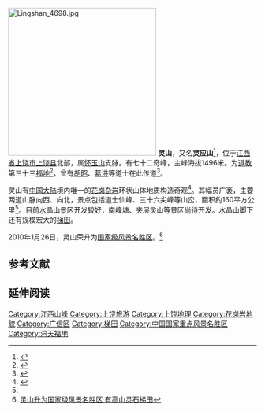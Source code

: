 {{coord|28|35|30|N|117|49|57|E|scale:100000|display=title}}
[[File:Lingshan_4698.jpg|300px]]
'''灵山'''，又名'''灵应山'''<ref name="tired">{{cite web|title=九华五老不及灵山秀色多|url=http://www.jxculture.com/Html/jiangxifengwu/mingshanxiushui/938930.html|accessdate=2009年6月28日|date=2009年2月12日|publisher=江西文物网|archive-date=2009年2月23日|archive-url=https://web.archive.org/web/20090223020610/http://www.jxculture.com/Html/jiangxifengwu/mingshanxiushui/938930.html|dead-url=yes}}</ref>，位于[[江西省|江西省]][[上饶市|上饶市]][[上饶县|上饶县]]北部，属[[怀玉山|怀玉山]]支脉。有七十二奇峰，主峰海拔1496米。为[[道教|道教]]第三十三[[七十二福地|福地]]<ref>{{cite web|title=上饶景点：上饶县城西北郊灵山|url=http://place.jxwmw.cn/system/2008/03/29/010035645.shtml|accessdate=2009年6月28日|author=文人忠|date=2008-03-29|publisher=江西文明网|archiveurl=https://web.archive.org/web/20160304195121/http://place.jxwmw.cn/system/2008/03/29/010035645.shtml|archivedate=2016年3月4日|dead-url=yes}}</ref>，曾有[[胡昭|胡昭]]、[[葛洪|葛洪]]等道士在此传道<ref>{{cite web|title=遗迹仙踪 ——灵山道教兴衰掠影|url=http://www.srzx.gov.cn/Html/2007-3/21/211721331231.htm|accessdate=2009年6月28日|author=郭佐民|date=2007-03-21|publisher=上饶市政协网|archiveurl=https://web.archive.org/web/20090107013954/http://www.srzx.gov.cn/Html/2007-3/21/211721331231.htm|archivedate=2009年1月7日|dead-url=yes}}</ref>。
{{Quote box
|width=
|align=right
|quote='''《[[沁园春|沁园春]]·灵山齐庵赋 时筑偃湖未成》'''
叠嶂西驰，万马回旋，众山欲东。<br />
正惊湍直下，跳珠倒溅；<br />
小桥横截，缺月初弓。<br />
老合投闲，天教多事，检校长身十万松。<br />
吾庐小，在龙蛇影外，风雨声中。<br />

争先见面重重，看爽气朝来三数峰。<br />
似谢家子弟，衣冠磊落；<br />
相如庭户，车骑雍容。<br />
我觉其间，雄深雅健，如对文章太史公。<br />
新堤路，问偃湖何日，烟水濛濛？
|source=（[[宋朝|宋]]）[[辛弃疾|辛弃疾]]<ref>{{cite web|title=辛弃疾为何钟情上饶山水（图）|url=http://chn.lotour.com/r/20080318/n291246.shtml|accessdate=2009-06-29|date=2008-03-18|publisher=大江网—江南都市报|archiveurl=https://web.archive.org/web/20090429075646/http://chn.lotour.com/r/20080318/n291246.shtml|archivedate=2009-04-29|dead-url=yes}}</ref>
|}}

灵山有[[中国大陆|中国大陆]]境内唯一的[[花岗岩|花岗杂岩]]环状山体地质构造奇观<ref>{{cite web|title=专家组实地考察确认上饶灵山地质奇观稀世罕见|url=http://www.9tour.cn/info/241/53217.shtml|accessdate=2009-06-29|date=2008-07-06|publisher=国家旅游网|archiveurl=https://web.archive.org/web/20100402075900/http://www.9tour.cn/info/241/53217.shtml|archivedate=2010-04-02|dead-url=yes}}</ref>。其幅员广袤，主要两道山脉向西、向北，景点包括道士仙峰、三十六尖峰等山峦，面积约160平方公里<ref name="tired" />。目前水晶山景区开发较好，南峰塘、夹层灵山等景区尚待开发。水晶山脚下还有规模宏大的[[梯田|梯田]]。

2010年1月26日，灵山荣升为[[国家级风景名胜区|国家级风景名胜区]]。<ref>[http://www.jx.chinanews.com.cn/a/news/difangxinwen/2010/0201/2331.html 灵山升为国家级风景名胜区 有高山灵石梯田]{{dead link|date=2018年3月|bot=InternetArchiveBot|fix-attempted=yes}}</ref>

==参考文献==
{{reflist}}

== 延伸阅读 ==
{{Wikisource further reading}}
{{洞天福地}}

{{DEFAULTSORT:L灵}}
[[Category:江西山峰|Category:江西山峰]]
[[Category:上饶旅游|Category:上饶旅游]]
[[Category:上饶地理|Category:上饶地理]]
[[Category:花岗岩地貌|Category:花岗岩地貌]]
[[Category:广信区|Category:广信区]]
[[Category:梯田|Category:梯田]]
[[Category:中国国家重点风景名胜区|Category:中国国家重点风景名胜区]]
[[Category:洞天福地|Category:洞天福地]]